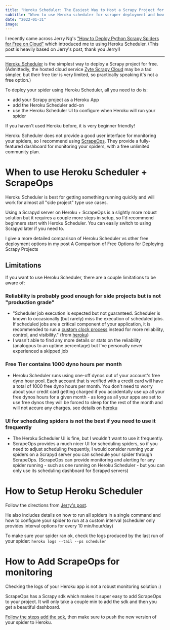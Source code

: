 ```yaml
---
title: "Heroku Scheduler: The Easiest Way to Host a Scrapy Project for Free"
subtitle: "When to use Heroku scheduler for scraper deployment and how to set it up"
date: "2022-01-31"
image:
---
```


I recently came across Jerry Ng's ["How to Deploy Python Scrapy Spiders for Free on Cloud"](https://jerrynsh.com/how-to-deploy-python-scrapy-spiders-for-free-on-cloud/) which introduced me to using Heroku Scheduler. (This post is heavily based on Jerry's post, thank you Jerry!)

---

[Heroku Scheduler](https://devcenter.heroku.com/articles/scheduler) is the simplest way to deploy a Scrapy project for free. (Admittedly, the hosted cloud service [Zyte Scrapy Cloud](https://www.zyte.com/scrapy-cloud/) may be a tad simpler, but their free tier is very limited, so practically speaking it's not a free option.)

To deploy your spider using Heroku Scheduler, all you need to do is:
- add your Scrapy project as a Heroku App
- add the Heroku Scheduler add-on
- use the Heroku Scheduler UI to configure when Heroku will run your spider

If you haven't used Heroku before, it is very beginner friendly!

Heroku Scheduler does not provide a good user interface for monitoring your spiders, so I recommend using [ScrapeOps](https://scrapeops.io/). They provide a fully-featured dashboard for monitoring your spiders, with a free unlimited community plan.

# When to use Heroku Scheduler + ScrapeOps

Heroku Scheduler is best for getting something running quickly and will work for almost all "side project" type use cases.

Using a Scrapyd server on Heroku + ScrapeOps is a slightly more robust solution but it requires a couple more steps in setup, so I'd recommend beginners start with Heroku Scheduler. You can easily switch to using Scrapyd later if you need to.

I give a more detailed comparison of Heroku Scheduler vs other free deployment options in my post <Link to="/digital-garden/free-scrapy-deployment-options">A Comparison of Free Options for Deploying Scrapy Projects</Link>

## Limitations

If you want to use Heroku Scheduler, there are a couple limitations to be aware of:

### Reliability is probably good enough for side projects but is not "production grade"

- "Scheduler job execution is expected but not guaranteed. Scheduler is known to occasionally (but rarely) miss the execution of scheduled jobs. If scheduled jobs are a critical component of your application, it is recommended to run a [custom clock process](https://devcenter.heroku.com/articles/scheduled-jobs-custom-clock-processes) instead for more reliability, control, and visibility." (from [heroku](https://devcenter.heroku.com/articles/scheduler))
- I wasn't able to find any more details or stats on the reliability (analogous to an uptime percentage) but I've personally never experienced a skipped job

### Free Tier contains 1000 dyno hours per month

- Heroku Scheduler runs using one-off dynos out of your account's free dyno hour pool. Each account that is verified with a credit card will have a total of 1000 free dyno hours per month. You don't need to worry about your credit card getting charged if you accidentally use up all your free dynos hours for a given month - as long as all your apps are set to use free dynos they will be forced to sleep for the rest of the month and will not accure any charges. see details on [heroku](https://devcenter.heroku.com/articles/free-dyno-hours#free-dyno-hour-pool)

### UI for scheduling spiders is not the best if you need to use it frequently

- The Heroku Scheduler UI is fine, but I wouldn't want to use it frequently. 
- ScrapeOps provides a much nicer UI for scheduling spiders, so if you need to adjust scheduling frequently, I would consider running your spiders on a Scrapyd server you can schedule your spider through ScrapeOps. (ScrapeOps can provide monitoring and alerting for any spider running - such as one running on Heroku Scheduler - but you can only use its scheduling dashboard for Scrapyd servers)


# How to Setup Heroku Scheduler

Follow the directions from [Jerry's post](https://jerrynsh.com/how-to-deploy-python-scrapy-spiders-for-free-on-cloud/).

He also includes details on how to run all spiders in a single command and how to configure your spider to run at a custom interval (scheduler only provides interval options for every 10 min/hour/day)

To make sure your spider ran ok, check the logs produced by the last run of your spider: `heroku logs --tail --ps scheduler`

# How to Add ScrapeOps for monitoring

Checking the logs of your Heroku app is not a robust monitoring solution :)

ScrapeOps has a Scrapy sdk which makes it super easy to add ScrapeOps to your project. It will only take a couple min to add the sdk and then you get a beautiful dashboard.

[Follow the steps add the sdk](https://scrapeops.io/docs/Python%20Scrapy/sdk-integration/), then make sure to push the new version of your spider to Heroku.



